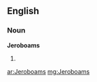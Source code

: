 ==English==

===Noun===
'''Jeroboams'''

# {{plural of|[[Jeroboam]]}}

[[ar:Jeroboams]]
[[mg:Jeroboams]]